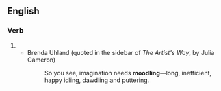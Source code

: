 ==English==

===Verb===
{{head|en|verb form}}

# {{present participle of|moodle|lang=en|nocat=1}}
#* Brenda Uhland (quoted in the sidebar of ''The Artist's Way'', by Julia Cameron)
#*: So you see, imagination needs '''moodling'''—long, inefficient, happy idling, dawdling and puttering.